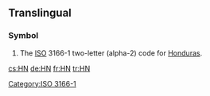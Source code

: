 {{also|hN|.hn}}
==Translingual==

===Symbol===
{{head|mul|symbol}}
# The [[ISO]] 3166-1 two-letter (alpha-2) code for [[Honduras]].

[[Category:ISO 3166-1]]

[[cs:HN]]
[[de:HN]]
[[fr:HN]]
[[tr:HN]]